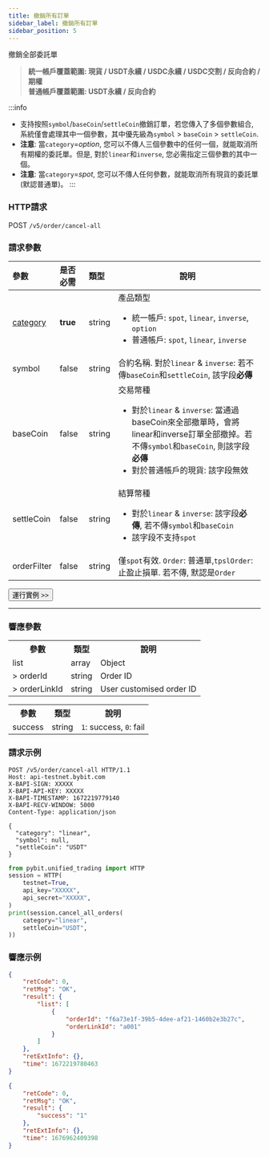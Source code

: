 ```yaml
---
title: 撤銷所有訂單
sidebar_label: 撤銷所有訂單
sidebar_position: 5
---
```

撤銷全部委託單
> **統一帳戶覆蓋範圍: 現貨 / USDT永續 / USDC永續 / USDC交割 / 反向合約 / 期權**<br/>
> **普通帳戶覆蓋範圍: USDT永續 / 反向合約**

:::info
- 支持按照`symbol`/`baseCoin`/`settleCoin`撤銷訂單，若您傳入了多個參數組合, 系統僅會處理其中一個參數，其中優先級為`symbol` > `baseCoin` > `settleCoin`.
- **注意**: 當`category`=_option_, 您可以不傳人三個參數中的任何一個，就能取消所有期權的委託單。但是, 對於`linear`和`inverse`, 您必需指定三個參數的其中一個。
- **注意**: 當`category`=_spot_, 您可以不傳人任何參數，就能取消所有現貨的委託單 (默認普通單)。
:::

### HTTP請求
POST `/v5/order/cancel-all`

### 請求參數
| 參數 | 是否必需 | 類型 | 說明|
|:----- |:-------|:-----|------ |
|[category](../enum#category) |**true** |string |產品類型 <ul><li>統一帳戶: `spot`, `linear`, `inverse`, `option`</li><li>普通帳戶: `spot`, `linear`, `inverse`</li></ul> |
|symbol |false|string |合約名稱. 對於`linear` & `inverse`: 若不傳`baseCoin`和`settleCoin`, 該字段**必傳**|
|baseCoin |false|string |交易幣種 <ul><li>對於`linear` & `inverse`: 當通過baseCoin來全部撤單時，會將linear和inverse訂單全部撤掉。若不傳`symbol`和`baseCoin`, 則該字段**必傳**</li><li>對於普通帳戶的現貨: 該字段無效</li></ul> |
|settleCoin |false|string |結算幣種 <ul><li>對於`linear` & `inverse`: 該字段**必傳**, 若不傳`symbol`和`baseCoin`</li><li>該字段不支持`spot`</li></ul> |
|orderFilter |false |string |僅`spot`有效. `Order`: 普通單,`tpslOrder`: 止盈止損單. 若不傳, 默認是`Order`|

<a href="/api-explorer/v5/trade/cancel-all"><Button>運行實例 >></Button></a>

---

### 響應參數
<Tabs>
<TabItem value="future" label="Linear/Inverse/Option" default>
    <table border="0.8">
        <tr>
            <th>參數</th><th>類型</th><th>說明</th>
        </tr>
        <tr>
            <td>list</td><td>array</td><td>Object</td>
        </tr>
        <tr>
            <td>> orderId</td><td>string</td><td>Order ID </td>
        </tr>
        <tr>
            <td>> orderLinkId</td><td>string</td><td>User customised order ID</td>
        </tr>
    </table>
</TabItem>


<TabItem value="spot" label="Spot">
    <table border="0.8">
        <tr>
            <th>參數</th><th>類型</th><th>說明</th>
        </tr>
        <tr>
            <td>success</td><td>string</td><td><code>1</code>: success, <code>0</code>: fail</td>
        </tr>
    </table>
</TabItem>
</Tabs>

### 請求示例

<Tabs groupId="programming-languages">
<TabItem value="http" label="HTTP">

```http
POST /v5/order/cancel-all HTTP/1.1
Host: api-testnet.bybit.com
X-BAPI-SIGN: XXXXX
X-BAPI-API-KEY: XXXXX
X-BAPI-TIMESTAMP: 1672219779140
X-BAPI-RECV-WINDOW: 5000
Content-Type: application/json

{
  "category": "linear",
  "symbol": null,
  "settleCoin": "USDT"
}
```

</TabItem>
<TabItem value="python" label="Python">

```python
from pybit.unified_trading import HTTP
session = HTTP(
    testnet=True,
    api_key="XXXXX",
    api_secret="XXXXX",
)
print(session.cancel_all_orders(
    category="linear",
    settleCoin="USDT",
))
```

</TabItem>
</Tabs>

### 響應示例
<Tabs>
<TabItem value="linear-option" label="Linear/Inverse/Option">

```json
{
    "retCode": 0,
    "retMsg": "OK",
    "result": {
        "list": [
            {
                "orderId": "f6a73e1f-39b5-4dee-af21-1460b2e3b27c",
                "orderLinkId": "a001"
            }
        ]
    },
    "retExtInfo": {},
    "time": 1672219780463
}
```

</TabItem>
<TabItem value="spot" label="Spot">

```json
{
    "retCode": 0,
    "retMsg": "OK",
    "result": {
        "success": "1"
    },
    "retExtInfo": {},
    "time": 1676962409398
}
```
</TabItem>
</Tabs>

